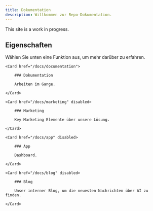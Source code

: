 ```yaml
---
title: Dokumentation
description: Willkommen zur Repo-Dokumentation.
---
```


<Callout>
    This site is a work in progress.
</Callout>

## Eigenschaften

Wählen Sie unten eine Funktion aus, um mehr darüber zu erfahren.

<div className="grid sm:grid-cols-2 gap-4 mt-6">

```
<Card href="/docs/documentation">

    ### Dokumentation

    Arbeiten im Gange.

</Card>

<Card href="/docs/marketing" disabled>

    ### Marketing

    Key Marketing Elemente über unsere Lösung.

</Card>

<Card href="/docs/app" disabled>

    ### App

    Dashboard.

</Card>

<Card href="/docs/blog" disabled>

    ### Blog

    Unser interner Blog, um die neuesten Nachrichten über AI zu finden.

</Card>
```

</div>

